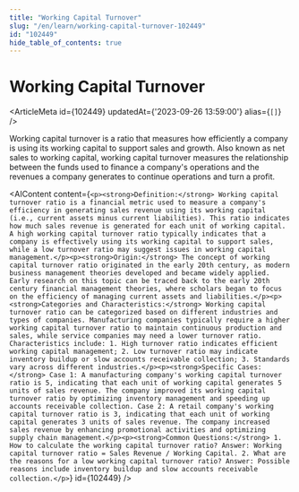 ```yaml
---
title: "Working Capital Turnover"
slug: "/en/learn/working-capital-turnover-102449"
id: "102449"
hide_table_of_contents: true
---
```



# Working Capital Turnover

<ArticleMeta id={102449} updatedAt={'2023-09-26 13:59:00'} alias={`[]`} />
<div className='border-solid border-b border-t-0 my-4 border-[var(--ifm-color-gray-300)]' />

Working capital turnover is a ratio that measures how efficiently a company is using its working capital to support sales and growth. Also known as net sales to working capital, working capital turnover measures the relationship between the funds used to finance a company's operations and the revenues a company generates to continue operations and turn a profit.

<AIContent content={`<p><strong>Definition:</strong> Working capital turnover ratio is a financial metric used to measure a company's efficiency in generating sales revenue using its working capital (i.e., current assets minus current liabilities). This ratio indicates how much sales revenue is generated for each unit of working capital. A high working capital turnover ratio typically indicates that a company is effectively using its working capital to support sales, while a low turnover ratio may suggest issues in working capital management.</p><p><strong>Origin:</strong> The concept of working capital turnover ratio originated in the early 20th century, as modern business management theories developed and became widely applied. Early research on this topic can be traced back to the early 20th century financial management theories, where scholars began to focus on the efficiency of managing current assets and liabilities.</p><p><strong>Categories and Characteristics:</strong> Working capital turnover ratio can be categorized based on different industries and types of companies. Manufacturing companies typically require a higher working capital turnover ratio to maintain continuous production and sales, while service companies may need a lower turnover ratio. Characteristics include: 1. High turnover ratio indicates efficient working capital management; 2. Low turnover ratio may indicate inventory buildup or slow accounts receivable collection; 3. Standards vary across different industries.</p><p><strong>Specific Cases:</strong> Case 1: A manufacturing company's working capital turnover ratio is 5, indicating that each unit of working capital generates 5 units of sales revenue. The company improved its working capital turnover ratio by optimizing inventory management and speeding up accounts receivable collection. Case 2: A retail company's working capital turnover ratio is 3, indicating that each unit of working capital generates 3 units of sales revenue. The company increased sales revenue by enhancing promotional activities and optimizing supply chain management.</p><p><strong>Common Questions:</strong> 1. How to calculate the working capital turnover ratio? Answer: Working capital turnover ratio = Sales Revenue / Working Capital. 2. What are the reasons for a low working capital turnover ratio? Answer: Possible reasons include inventory buildup and slow accounts receivable collection.</p>`} id={102449} />

